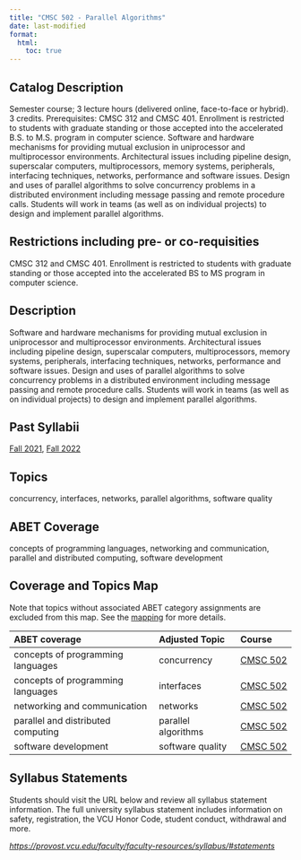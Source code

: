 ```yaml
---
title: "CMSC 502 - Parallel Algorithms"
date: last-modified
format:
  html:
    toc: true
---
```


## Catalog Description

Semester course; 3 lecture hours (delivered online, face-to-face or hybrid). 3 credits. Prerequisites: CMSC 312 and CMSC 401. Enrollment is restricted to students with graduate standing or those accepted into the accelerated B.S. to M.S. program in computer science. Software and hardware mechanisms for providing mutual exclusion in uniprocessor and multiprocessor environments. Architectural issues including pipeline design, superscalar computers, multiprocessors, memory systems, peripherals, interfacing techniques, networks, performance and software issues. Design and uses of parallel algorithms to solve concurrency problems in a distributed environment including message passing and remote procedure calls. Students will work in teams (as well as on individual projects) to design and implement parallel algorithms.


## Restrictions including pre- or co-requisities
 
CMSC 312 and CMSC 401. Enrollment is restricted to students with graduate standing or those accepted into the accelerated BS to MS program in computer science.

## Description

Software and hardware mechanisms for providing mutual exclusion in uniprocessor and multiprocessor environments. Architectural issues including pipeline design, superscalar computers, multiprocessors, memory systems, peripherals, interfacing techniques, networks, performance and software issues. Design and uses of parallel algorithms to solve concurrency problems in a distributed environment including message passing and remote procedure calls. Students will work in teams (as well as on individual projects) to design and implement parallel algorithms.

## Past Syllabii

<a href='./202210/CMSC_502_Syllabus_Fall_2021.pdf'>Fall 2021</a>, <a href='./202310/CMSC_502_Syllabus_Fall_2022.pdf'>Fall 2022</a>

## Topics

concurrency, interfaces, networks, parallel algorithms, software quality

## ABET Coverage

concepts of programming languages, networking and communication, parallel and distributed computing, software development

## Coverage and Topics Map

Note that topics without associated ABET category assignments are excluded from this map.  See the [mapping](https://docs.google.com/spreadsheets/d/1qrN3L7eRLsM-aVMHYaLQN-FMYtrTJf0_h6dLKlUdPkk/edit#gid=338318647) for more details.

ABET coverage                       Adjusted Topic       Course
----------------------------------  -------------------  ----------------------------------
concepts of programming languages   concurrency          <a href='CMSC502.qmd'>CMSC 502</a>
concepts of programming languages   interfaces           <a href='CMSC502.qmd'>CMSC 502</a>
networking and communication        networks             <a href='CMSC502.qmd'>CMSC 502</a>
parallel and distributed computing  parallel algorithms  <a href='CMSC502.qmd'>CMSC 502</a>
software development                software quality     <a href='CMSC502.qmd'>CMSC 502</a>


## Syllabus Statements

Students should visit the URL below and review all syllabus statement information. The full university syllabus statement includes information on safety, registration, the VCU Honor Code, student conduct, withdrawal and more.

*<https://provost.vcu.edu/faculty/faculty-resources/syllabus/#statements>*


